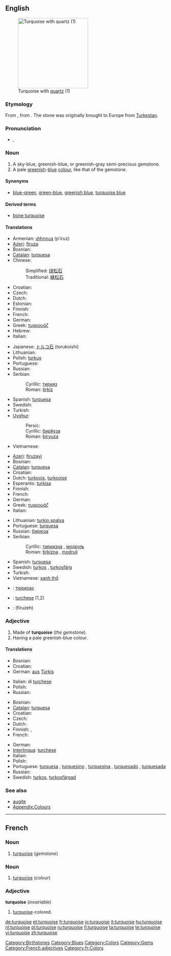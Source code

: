 {{was wotd|2007|September|5}}
{{wikipedia}}
==English==
[[Image:Turquoise_with_quartz.jpg|thumb|right|220px|Turquoise with [[quartz]] (1)]]

===Etymology===
From {{etyl|frm}} {{term|turkeis|lang=frm}}, from {{etyl|fro}} {{term|turqueise||Turkish|lang=fro}}. The stone was originally brought to Europe from [[w:Turkestan|Turkestan]].

===Pronunciation===
* {{a|UK}} {{IPA|/ˈtɜː(ɹ).kwɔɪs/|/ˈtɜː(ɹ).kwɔɪz/}}, {{SAMPA|/"t3:(r).kwOIs/|/"t3:(r).kwOIz/}}
{{rfap}}

===Noun===
{{en-noun}}

# A sky-blue, greenish-blue, or greenish-gray semi-precious gemstone.
# A pale [[green]]ish-[[blue]] [[color|colour]], like that of the gemstone.
#: {{color panel|40E0D0}}

====Synonyms====
* {{sense|colour}} [[blue-green]], [[green-blue]], [[greenish blue]], [[turquoise blue]]

====Derived terms====
* [[bone turquoise]]

====Translations====
{{trans-top|gemstone}}
* Armenian: [[փիրուզ]] (p'iruz)
* [[Azeri]]: [[firuzə]]
* Bosnian: {{t-|bs|tirkiz|m}}
* [[Catalan]]: [[turquesa]] {{f}}
* Chinese:
*: Simplified: [[绿松石]]
*: Traditional: [[綠松石]]
* Croatian: {{t-|hr|tirkiz|m}}
* Czech: {{t-|cs|tyrkys|m}}
* Dutch: {{t+|nl|turkoois}}
* Estonian: {{t-|et|türkiis}}
* Finnish: {{t+|fi|turkoosi}}
* French: {{t+|fr|turquoise|f}}
* German: {{t-|de|Türkis|m}}
* Greek: [[τυρκουάζ]] {{n}}
* Hebrew: {{t-|he|טורקיז|sc=Hebr}}
* Italian: {{t+|it|turchese|m}}
{{trans-mid}}
* Japanese: [[トルコ石]] (torukoishi)
* Lithuanian: {{t-|lt|turkis|xs=Lithuanian}}
* Polish: [[turkus]]
* Portuguese: {{t+|pt|turquesa|f}}
* Russian: {{t+|ru|бирюза|f|alt=бирюза́|tr=birjuzá|sc=Cyrl}}
* Serbian:
*: Cyrillic: [[тиркиз#Serbian|тиркиз]] {{m}}
*: Roman: [[tirkiz#Serbian|tirkiz]] {{m}}
* Spanish: [[turquesa]] {{f}}
* Swedish: {{t+|sv|turkos|c}}
* Turkish: {{t+|tr|turkuaz}}
* [[Uyghur]]:
*: Persic: {{Arab|[[بىريۇزا]]}}
*: Cyrillic: [[бирйуза]]
*: Roman: [[biryuza]]
* Vietnamese: {{t-|vi|ngọc lam|xs=Vietnamese}}
{{trans-bottom}}

{{trans-top|colour}}
* [[Azeri]]: [[firuzəyi]]
* Bosnian: {{t-|bs|tirkizna|f}}
* [[Catalan]]: [[turquesa]] {{f}}
* Croatian: {{t-|hr|tirkizna|f}}
* Dutch: [[turkoois]], [[turkooise]]
* Esperanto: [[turkisa]]
* Finnish: {{t+|fi|turkoosi}}
* French: {{t+|fr|turquoise|f}}
* German: {{t-|de|Türkis|n}}
* Greek: [[τυρκουάζ]]
* Italian: {{t+|it|turchese|m}}
{{trans-mid}}
* Lithuanian: [[turkio spalva]] {{f}}
* Portuguese: [[turquesa]] {{m}}
* Russian: [[бирюза|бирюза́]]
* Serbian:
*: Cyrillic: [[тиркизна#Serbian|тиркизна]] {{f}}, [[модруљ]] {{m}}
*: Roman: [[tirkizna#Serbian|tirkizna]] {{f}}, [[modrulj]] {{m}}
* Spanish: [[turquesa]] {{m}}
* Swedish: [[turkos]] {{c}}, [[turkosfärg]] {{c}}
* Turkish: {{t+|tr|turkuaz}}
* Vietnamese: [[xanh thổ]]
{{trans-bottom}}

{{checktrans-top}}
<!--Remove this section once all of the translations below have been moved into the tables above.-->
* {{ttbc|Bulgarian}}: [[тюркоаз]] {{m}}
* {{ttbc|Interlingua}}: [[turchese]] (1,2)
* {{ttbc|Persian}}: {{fa-Arab|[[فیروزه]]}} (firuzeh)
{{trans-bottom}}

===Adjective===
{{en-adj-more}}

# Made of '''turquoise''' (''the gemstone'').
# Having a pale greenish-blue colour.

====Translations====
{{trans-top|made of turquoise}}
* Bosnian: {{t-|bs|tirkizan}}
* Croatian: {{t-|hr|tirkizan}}
* German: [[aus]] [[Türkis]]
{{trans-mid}}
* Italian: di [[turchese]] {{m|f}}
* Polish: {{t+|pl|turkusowy|m}}
* Russian: {{t+|ru|бирюзовый|tr=bir'uzóvyj|sc=Cyrl}}
{{trans-bottom}}

{{trans-top|having a pale greenish-blue colour}}
* Bosnian: {{t-|bs|tirkizan}}
* [[Catalan]]: [[turquesa]] {{m}}
* Croatian: {{t-|hr|tirkizan}}
* Czech: {{t+|cs|tyrkysový|m}}
* Dutch: {{t+|nl|turkoois|n}}
* Finnish: {{t+|fi|turkoosi}}, {{t|fi|turkoosinvärinen}}
* French: {{t+|fr|turquoise|m|f}}
{{trans-mid}}
* German: {{t+|de|türkis}}
* [[Interlingua]]: [[turchese]]
* Italian: {{t+|it|turchese|m|f}}
* Polish: {{t+|pl|turkusowy|m}}
* Portuguese: [[turquesa]] {{m|f}}, [[turquesino]] {{m}}, [[turquesina]] {{f}}, [[turquesado]] {{m}}, [[turquesada]] {{f}}
* Russian: {{t+|ru|бирюзовый|tr=bir'uzóvyj|sc=Cyrl}}
* Swedish: [[turkos]], [[turkosfärgad]]
{{trans-bottom}}

===See also===
* [[augite]]
* [[Appendix:Colours]]

[[Category:Birthstones]]
[[Category:Blues]]
[[Category:Colors]]
[[Category:Gems]]

----

==French==

===Noun===
{{fr-noun|f}}

# [[turquoise#English|turquoise]] (''gemstone'')

===Noun===
{{fr-noun|m}}

# [[turquoise#English|turquoise]] (''colour'')

===Adjective===
'''turquoise''' (''invariable'')

# [[turquoise#English|turquoise]]-colored.

[[Category:French adjectives]]
[[Category:fr:Colors]]

[[de:turquoise]]
[[et:turquoise]]
[[fr:turquoise]]
[[io:turquoise]]
[[it:turquoise]]
[[hu:turquoise]]
[[nl:turquoise]]
[[pl:turquoise]]
[[ru:turquoise]]
[[fi:turquoise]]
[[ta:turquoise]]
[[te:turquoise]]
[[vi:turquoise]]
[[zh:turquoise]]